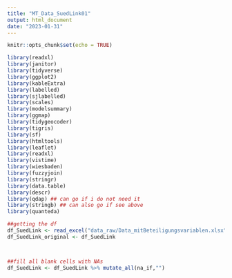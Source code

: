 ---
title: "MT_Data_SuedLink01"
output: html_document
date: "2023-01-31"
---

```{r setup, include=FALSE}
knitr::opts_chunk$set(echo = TRUE)

library(readxl)
library(janitor)
library(tidyverse)
library(ggplot2)
library(kableExtra)
library(labelled)
library(sjlabelled)
library(scales)
library(modelsummary)
library(ggmap)
library(tidygeocoder)
library(tigris)
library(sf)
library(htmltools)
library(leaflet) 
library(readxl)
library(vistime)
library(wiesbaden)
library(fuzzyjoin)
library(stringr)
library(data.table)
library(descr)
library(qdap) ## can go if i do not need it
library(stringb) ## can also go if see above
library(quanteda)


```



```{r, echo=FALSE, include=FALSE}


##getting the df
df_SuedLink <- read_excel("data_raw/Data_mitBeteiligungsvariablen.xlsx", sheet = "R_Data")
df_SuedLink_original <- df_SuedLink



##fill all blank cells with NAs
df_SuedLink <- df_SuedLink %>% mutate_all(na_if,"")


```